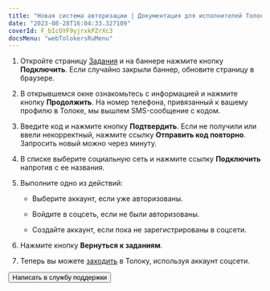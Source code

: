 ```yaml
---
title: "Новая система авторизации | Документация для исполнителей Толоки"
date: "2023-08-28T16:04:33.327109"
coverId: F_bIcOYF9yjrxkPZrXc3
docsMenu: "webTolokersRuMenu"
---
```



<RuNewAuthorizationContent/>

1. Откройте страницу [Задания](https://we.toloka.ai/tasks) и на баннере нажмите кнопку **Подключить**. Если случайно закрыли баннер, обновите страницу в браузере.

2. В открывшемся окне ознакомьтесь с информацией и нажмите кнопку **Продолжить**. На номер телефона, привязанный к вашему профилю в Толоке, мы вышлем SMS-сообщение с кодом.

3. Введите код и нажмите кнопку **Подтвердить**. Если не получили или ввели некорректный, нажмите ссылку **Отправить код повторно**. Запросить новый можно через минуту.

4. В списке выберите социальную сеть и нажмите ссылку **Подключить** напротив с ее названия.

5. Выполните одно из действий:

    - Выберите аккаунт, если уже авторизованы.

    - Войдите в соцсеть, если не были авторизованы.

    - Создайте аккаунт, если пока не зарегистрированы в соцсети.

6. Нажмите кнопку **Вернуться к заданиям**.

7. Теперь вы можете [заходить](../register#authorization) в Толоку, используя аккаунт соцсети.

<Button view="defaultInverse" size="l" type="link" url="../troubleshooting/support?form-source=new-authorization">Написать в службу поддержки</Button>